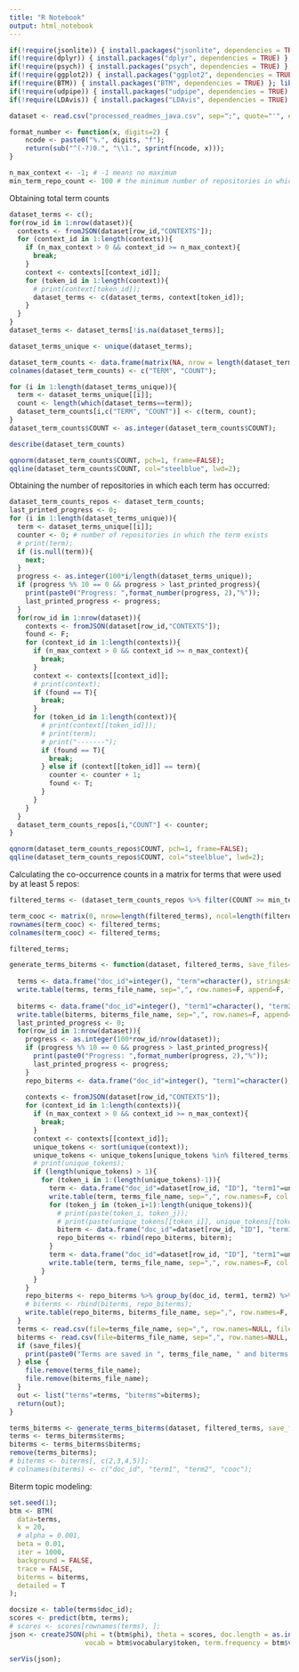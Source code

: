 ```yaml
---
title: "R Notebook"
output: html_notebook
---
```


```r
if(!require(jsonlite)) { install.packages("jsonlite", dependencies = TRUE) }; library("jsonlite")
if(!require(dplyr)) { install.packages("dplyr", dependencies = TRUE) }; library("dplyr")
if(!require(psych)) { install.packages("psych", dependencies = TRUE) }; library("psych")
if(!require(ggplot2)) { install.packages("ggplot2", dependencies = TRUE) }; library("ggplot2")
if(!require(BTM)) { install.packages("BTM", dependencies = TRUE) }; library("BTM")
if(!require(udpipe)) { install.packages("udpipe", dependencies = TRUE) }; library("udpipe")
if(!require(LDAvis)) { install.packages("LDAvis", dependencies = TRUE) }; library("LDAvis")

dataset <- read.csv("processed_readmes_java.csv", sep=";", quote="'", encoding="UTF-8");

format_number <- function(x, digits=2) { 
    ncode <- paste0("%.", digits, "f");
    return(sub("^(-?)0.", "\\1.", sprintf(ncode, x)));
}

n_max_context <- -1; # -1 means no maximum
min_term_repo_count <- 100 # the minimum number of repositories in which a term must occur to be used in topic modeling
```

Obtaining total term counts

```r

dataset_terms <- c();
for(row_id in 1:nrow(dataset)){
  contexts <- fromJSON(dataset[row_id,"CONTEXTS"]);
  for (context_id in 1:length(contexts)){
    if (n_max_context > 0 && context_id >= n_max_context){
      break;
    }
    context <- contexts[[context_id]];
    for (token_id in 1:length(context)){
      # print(context[token_id]);
      dataset_terms <- c(dataset_terms, context[token_id]);
    }
  }
}
dataset_terms <- dataset_terms[!is.na(dataset_terms)];

dataset_terms_unique <- unique(dataset_terms);

dataset_term_counts <- data.frame(matrix(NA, nrow = length(dataset_terms_unique), ncol = 2));
colnames(dataset_term_counts) <- c("TERM", "COUNT");

for (i in 1:length(dataset_terms_unique)){
  term <- dataset_terms_unique[[i]];
  count <- length(which(dataset_terms==term));
  dataset_term_counts[i,c("TERM", "COUNT")] <- c(term, count);
}
dataset_term_counts$COUNT <- as.integer(dataset_term_counts$COUNT);

describe(dataset_term_counts)

qqnorm(dataset_term_counts$COUNT, pch=1, frame=FALSE);
qqline(dataset_term_counts$COUNT, col="steelblue", lwd=2);
```
Obtaining the number of repositories in which each term has occurred:

```r

dataset_term_counts_repos <- dataset_term_counts;
last_printed_progress <- 0;
for (i in 1:length(dataset_terms_unique)){
  term <- dataset_terms_unique[[i]];
  counter <- 0; # number of repositories in which the term exists
  # print(term);
  if (is.null(term)){
    next;
  }
  progress <- as.integer(100*i/length(dataset_terms_unique));
  if (progress %% 10 == 0 && progress > last_printed_progress){
    print(paste0("Progress: ",format_number(progress, 2),"%"));
    last_printed_progress <- progress;
  }
  for(row_id in 1:nrow(dataset)){
    contexts <- fromJSON(dataset[row_id,"CONTEXTS"]);
    found <- F;
    for (context_id in 1:length(contexts)){
      if (n_max_context > 0 && context_id >= n_max_context){
        break;
      }
      context <- contexts[[context_id]];
      # print(context);
      if (found == T){
        break;
      }
      for (token_id in 1:length(context)){
        # print(context[[token_id]]);
        # print(term);
        # print("-------");
        if (found == T){
          break;
        } else if (context[[token_id]] == term){
          counter <- counter + 1;
          found <- T;
        }
      }
    }
  }
  dataset_term_counts_repos[i,"COUNT"] <- counter;
}

qqnorm(dataset_term_counts_repos$COUNT, pch=1, frame=FALSE);
qqline(dataset_term_counts_repos$COUNT, col="steelblue", lwd=2);

```

Calculating the co-occurrence counts in a matrix for terms that were used by at least 5 repos:

```r
filtered_terms <- (dataset_term_counts_repos %>% filter(COUNT >= min_term_repo_count) %>% arrange(TERM))$TERM;

term_cooc <- matrix(0, nrow=length(filtered_terms), ncol=length(filtered_terms));
rownames(term_cooc) <- filtered_terms;
colnames(term_cooc) <- filtered_terms;

filtered_terms;
```

```r
generate_terms_biterms <- function(dataset, filtered_terms, save_files=F, terms_file_name="terms_temp.csv", biterms_file_name="biterms_temp.csv"){
  
  terms <- data.frame("doc_id"=integer(), "term"=character(), stringsAsFactors=F);
  write.table(terms, terms_file_name, sep=",", row.names=F, append=F, fileEncoding="UTF-8");
  
  biterms <- data.frame("doc_id"=integer(), "term1"=character(), "term2"=character(), "cooc"=integer(), stringsAsFactors=F);
  write.table(biterms, biterms_file_name, sep=",", row.names=F, append=F, fileEncoding="UTF-8");
  last_printed_progress <- 0;
  for(row_id in 1:nrow(dataset)){
    progress <- as.integer(100*row_id/nrow(dataset));
    if (progress %% 10 == 0 && progress > last_printed_progress){
      print(paste0("Progress: ",format_number(progress, 2),"%"));
      last_printed_progress <- progress;
    }
    repo_biterms <- data.frame("doc_id"=integer(), "term1"=character(), "term2"=character(), "cooc"=integer(), stringsAsFactors=F);
    
    contexts <- fromJSON(dataset[row_id,"CONTEXTS"]);
    for (context_id in 1:length(contexts)){
      if (n_max_context > 0 && context_id >= n_max_context){
        break;
      }
      context <- contexts[[context_id]];
      unique_tokens <- sort(unique(context));
      unique_tokens <- unique_tokens[unique_tokens %in% filtered_terms];
      # print(unique_tokens);
      if (length(unique_tokens) > 1){
        for (token_i in 1:(length(unique_tokens)-1)){
          term <- data.frame("doc_id"=dataset[row_id, "ID"], "term1"=unique_tokens[[token_i]], stringsAsFactors=F);
          write.table(term, terms_file_name, sep=",", row.names=F, col.names=!file.exists(terms_file_name), append=T, fileEncoding="UTF-8");
          for (token_j in (token_i+1):length(unique_tokens)){
            # print(paste(token_i, token_j));
            # print(paste(unique_tokens[[token_i]], unique_tokens[[token_j]]));
            biterm <- data.frame("doc_id"=dataset[row_id, "ID"], "term1"=unique_tokens[[token_i]], "term2"=unique_tokens[[token_j]], "cooc"=1, stringsAsFactors=F);
            repo_biterms <- rbind(repo_biterms, biterm);
          }
          term <- data.frame("doc_id"=dataset[row_id, "ID"], "term1"=unique_tokens[[token_j]], stringsAsFactors=F);
          write.table(term, terms_file_name, sep=",", row.names=F, col.names=!file.exists(terms_file_name), append=T, fileEncoding="UTF-8");
        }
      }
    }
    repo_biterms <- repo_biterms %>% group_by(doc_id, term1, term2) %>% summarise(cooc=sum(cooc), .groups="keep");
    # biterms <- rbind(biterms, repo_biterms);
    write.table(repo_biterms, biterms_file_name, sep=",", row.names=F, col.names=!file.exists(biterms_file_name), append=T, fileEncoding="UTF-8");
  }
  terms <- read.csv(file=terms_file_name, sep=",", row.names=NULL, fileEncoding="UTF-8");
  biterms <- read.csv(file=biterms_file_name, sep=",", row.names=NULL, fileEncoding="UTF-8");
  if (save_files){
    print(paste0("Terms are saved in ", terms_file_name, " and biterms are saved in ", biterms_file_name, "."));
  } else {
    file.remove(terms_file_name);
    file.remove(biterms_file_name);
  }
  out <- list("terms"=terms, "biterms"=biterms);
  return(out);
}

terms_biterms <- generate_terms_biterms(dataset, filtered_terms, save_files=T);
terms <- terms_biterms$terms;
biterms <- terms_biterms$biterms;
remove(terms_biterms);
# biterms <- biterms[, c(2,3,4,5)];
# colnames(biterms) <- c("doc_id", "term1", "term2", "cooc");
```


Biterm topic modeling:

```r

set.seed(1);
btm <- BTM(
  data=terms,
  k = 20,
  # alpha = 0.001,
  beta = 0.01,
  iter = 1000,
  background = FALSE,
  trace = FALSE,
  biterms = biterms,
  detailed = T
);

docsize <- table(terms$doc_id);
scores <- predict(btm, terms);
# scores <- scores[rownames(terms), ];
json <- createJSON(phi = t(btm$phi), theta = scores, doc.length = as.integer(docsize), 
                   vocab = btm$vocabulary$token, term.frequency = btm$vocabulary$freq, R = 10);

serVis(json);

```
